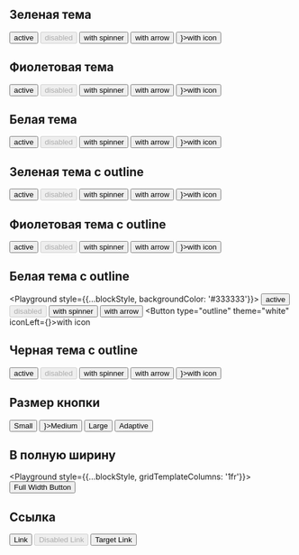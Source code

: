 
## Зеленая тема

<Playground style={blockStyle}>
    <Button>active</Button>
    <Button disabled>disabled</Button>
    <Button showSpinner>with spinner</Button>
    <Button showArrow>with arrow</Button>
    <Button iconLeft={<Balance />}>with icon</Button>
</Playground>

## Фиолетовая тема

<Playground style={blockStyle}>
    <Button theme="purple">active</Button>
    <Button theme="purple" disabled>disabled</Button>
    <Button theme="purple" showSpinner>with spinner</Button>
    <Button theme="purple" showArrow>with arrow</Button>
    <Button theme="purple" iconLeft={<Balance />}>with icon</Button>
</Playground>

## Белая тема

<Playground style={blockStyle}>
    <Button theme="white">active</Button>
    <Button theme="white" disabled>disabled</Button>
    <Button theme="white" showSpinner>with spinner</Button>
    <Button theme="white" showArrow>with arrow</Button>
    <Button theme="white" iconLeft={<Balance />}>with icon</Button>
</Playground>


## Зеленая тема с outline

<Playground style={blockStyle}>
    <Button type="outline">active</Button>
    <Button type="outline" disabled>disabled</Button>
    <Button type="outline" showSpinner>with spinner</Button>
    <Button type="outline" showArrow>with arrow</Button>
    <Button type="outline" iconLeft={<Balance />}>with icon</Button>
</Playground>

## Фиолетовая тема с outline

<Playground style={blockStyle}>
    <Button type="outline" theme="purple">active</Button>
    <Button type="outline" theme="purple" disabled>disabled</Button>
    <Button type="outline" theme="purple" showSpinner>with spinner</Button>
    <Button type="outline" theme="purple" showArrow>with arrow</Button>
    <Button type="outline" theme="purple" iconLeft={<Balance />}>with icon</Button>
</Playground>

## Белая тема с outline

<Playground style={{...blockStyle, backgroundColor: '#333333'}}>
    <Button type="outline" theme="white">active</Button>
    <Button type="outline" theme="white" disabled>disabled</Button>
    <Button type="outline" theme="white" showSpinner>with spinner</Button>
    <Button type="outline" theme="white" showArrow>with arrow</Button>
    <Button type="outline" theme="white" iconLeft={<Balance />}>with icon</Button>
</Playground>

## Черная тема с outline

<Playground style={blockStyle}>
    <Button type="outline" theme="black">active</Button>
    <Button type="outline" theme="black" disabled>disabled</Button>
    <Button type="outline" theme="black" showSpinner>with spinner</Button>
    <Button type="outline" theme="black" showArrow>with arrow</Button>
    <Button type="outline" theme="black" iconLeft={<Balance />}>with icon</Button>
</Playground>

## Размер кнопки

<Playground style={blockStyle}>
    <Button sizeAll="small" showArrow>Small</Button>
    <Button sizeAll="medium" iconLeft={<Balance />}>Medium</Button>
    <Button sizeAll="large">Large</Button>
    <Button sizeDesktop="large" sizeTablet="medium" sizeMobile="small" showArrow>Adaptive</Button>
</Playground>

## В полную ширину

<Playground style={{...blockStyle, gridTemplateColumns: '1fr'}}>
    <Button fullWidth>Full Width Button</Button>
</Playground>

## Ссылка

<Playground style={blockStyle}>
    <Button href="#">Link</Button>
    <Button href="#" disabled>Disabled Link</Button>
    <Button href="#" target="_blank">Target Link</Button>
</Playground>
